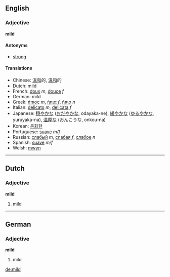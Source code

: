 ==English==
===Adjective===
'''mild'''

====Antonyms====
*[[strong]]

====Translations====
*Chinese: [[溫和]]的, [[温和]]的
*Dutch: mild
*French: [[doux]] ''m'', [[douce]] ''f''
*German: mild
*Greek: [[ήπιος]] ''m'', [[ήπια]] ''f'', [[ήπιο]] ''n''
*Italian: [[delicato]] ''m'', [[delicata]] ''f''
*Japanese: [[穏やか]]な ([[おだやか]]な, odayaka-ne), [[緩やかな]] ([[ゆるやか]]な, yuruyaka-na), [[温厚]]な (おんこうな, onkou-na)
*Korean: [[온화한]]
*Portuguese: [[suave]] ''m/f''
*Russian: [[слабый]] ''m'', [[слабая]] ''f'', [[слабое]] ''n''
*Spanish: [[suave]] ''m/f''
*Welsh: [[mwyn]]

----

==Dutch==
===Adjective===
'''mild'''

# mild

----

==German==
===Adjective===
'''mild'''

# mild

[[de:mild]]